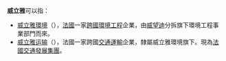 '''威立雅'''可以指：

* [[威立雅環境|威立雅環境]]（{{lang|fr|Veolia}}），[[法國|法國]]一家[[跨國公司|跨國]][[環境工程|環境工程]]企業，由[[威望迪|威望迪]]分拆旗下環境工程事業部門而來。
* [[威立雅运输|威立雅运输]]（{{lang|fr|Veolia Transport}}），法國一家跨國[[交通運輸|交通運輸]]企業，隸屬威立雅環境旗下。現為[[法國交通發展集團|法國交通發展集團]]。

{{disambig|Veolia威立雅|Cat=三字组织机构消歧义}}